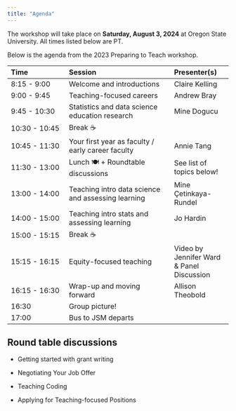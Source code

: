 ```yaml
---
title: "Agenda"
---
```


The workshop will take place on **Saturday, August 3, 2024** at Oregon State University.
All times listed below are PT.

Below is the agenda from the 2023 Preparing to Teach workshop.

| Time          | Session                                            | Presenter(s)                              |
|:------------------|:---------------------------------|:------------------|
| 8:15 - 9:00   | Welcome and introductions                          | Claire Kelling                            |
| 9:00 - 9:45   | Teaching-focused careers                           | Andrew Bray                               |
| 9:45 - 10:30  | Statistics and data science education research     | Mine Dogucu                               |
| 10:30 - 10:45 | Break ☕                                           |                                           |
| 10:45 - 11:30 | Your first year as faculty / early career faculty  | Annie Tang                                |
| 11:30 - 13:00 | Lunch 🍽️ + Roundtable discussions                  | See list of topics below!                 |
| 13:00 - 14:00 | Teaching intro data science and assessing learning | Mine Çetinkaya-Rundel                     |
| 14:00 - 15:00 | Teaching intro stats and assessing learning        | Jo Hardin                                 |
| 15:00 - 15:15 | Break ☕                                           |                                           |
| 15:15 - 16:15 | Equity-focused teaching                            | Video by Jennifer Ward & Panel Discussion |
| 16:15 - 16:30 | Wrap-up and moving forward                         | Allison Theobold                          |
| 16:30         | Group picture!                                     |                                           |
| 17:00         | Bus to JSM departs                                 |                                           |

## Round table discussions

-   Getting started with grant writing

<!-- -   Mentoring undergraduate projects, research, and extra curriculars (e.g., Datafest) -->

<!-- -   Alternative research projects (e.g., software, textbooks, websites, course materials) -->

-   Negotiating Your Job Offer

```{=html}
<!-- -->
```
-   Teaching Coding

<!-- -   Culturally Responsive Teaching -->

-   Applying for Teaching-focused Positions
